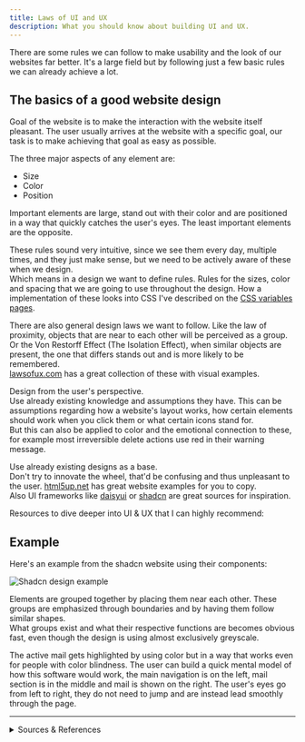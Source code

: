 ```yaml
---
title: Laws of UI and UX
description: What you should know about building UI and UX.
---
```


There are some rules we can follow to make usability and the look of our websites far better. It's a large field but by following just a few basic rules we can already achieve a lot.

## The basics of a good website design

Goal of the website is to make the interaction with the website itself pleasant. The user usually arrives at the website with a specific goal, our task is to make achieving that goal as easy as possible.

The three major aspects of any element are:

- Size
- Color
- Position

Important elements are large, stand out with their color and are positioned in a way that quickly catches the user's eyes. The least important elements are the opposite.

These rules sound very intuitive, since we see them every day, multiple times, and they just make sense, but we need to be actively aware of these when we design.  
Which means in a design we want to define rules. Rules for the sizes, color and spacing that we are going to use throughout the design. How a implementation of these looks into CSS I've described on the [CSS variables pages](/css/variables/).

There are also general design laws we want to follow. Like the law of proximity, objects that are near to each other will be perceived as a group. Or the Von Restorff Effect (The Isolation Effect), when similar objects are present, the one that differs stands out and is more likely to be remembered.  
[lawsofux.com](https://lawsofux.com/) has a great collection of these with visual examples.

Design from the user's perspective.  
Use already existing knowledge and assumptions they have. This can be assumptions regarding how a website's layout works, how certain elements should work when you click them or what certain icons stand for.  
But this can also be applied to color and the emotional connection to these, for example most irreversible delete actions use red in their warning message.

Use already existing designs as a base.  
Don't try  to innovate the wheel, that'd be confusing and thus unpleasant to the user.
[html5up.net](https://html5up.net/) has great website examples for you to copy.  
Also UI frameworks like [daisyui](https://daisyui.com/) or [shadcn](https://ui.shadcn.com/) are great sources for inspiration.

Resources to dive deeper into UI & UX that I can highly recommend:

<CardGrid>
    <LinkCard
        title="Foundations of a great UI"
        href="https://m3.material.io/foundations"
        description="What makes a great user interface, from accessibility to essential patterns for layout and interaction, by Material Design (Google)."
        target="_blank"
    />
    <LinkCard
        title="Laws of UX"
        href="https://lawsofux.com/"
        description="Laws of UX is a collection of best practices that designers can consider when building user interfaces."
        target="_blank"
    />
    <LinkCard
        title="Nielson Norman Group on UX"
        href="https://www.nngroup.com/articles/#popular"
        description="They create good content on UX design and usability."
        target="_blank"
    />
</CardGrid>

## Example

Here's an example from the shadcn website using their components:

![Shadcn design example](../../../assets/images/Shadcn-Example-Design.png)

Elements are grouped together by placing them near each other. These groups are emphasized through boundaries and by having them follow similar shapes.  
What groups exist and what their respective functions are becomes obvious fast, even though the design is using almost exclusively greyscale.

The active mail gets highlighted by using color but in a way that works even for people with color blindness. The user can build a quick mental model of how this software would work, the main navigation is on the left, mail section is in the middle and mail is shown on the right. The user's eyes go from left to right, they do not need to jump and are instead lead smoothly through the page.

---

<details>

<summary>Sources & References</summary>

- Laws of UX: https://lawsofux.com/
- Information on building user interfaces: https://m3.material.io/foundations
- Good example pages with downloadable HTML, CSS and JavaScript code: https://html5up.net/
- CSS / UI / Component frameworks that include good example components: https://daisyui.com/ and https://ui.shadcn.com/ and https://tailwindcss.com/
- Graphic design psychology: https://youtu.be/-5jSCHZIHlg

</details>